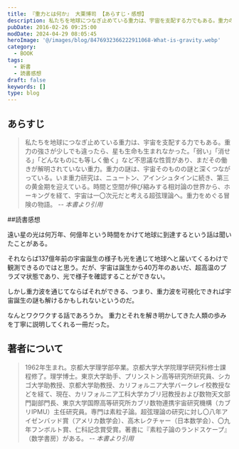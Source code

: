 ```yaml
---
title: 『重力とは何か』 大栗博司 【あらすじ・感想】
description: 私たちを地球につなぎ止めている重力は、宇宙を支配する力でもある。重力の強さが少しでも違ったら、星も生命も生まれなかった。「弱い」「消せる」「どんなものにも等しく働く」など不思議な性質があり、まだその働きが解明されていない重力。重力の謎は、宇宙そのものの謎と深くつながっている。
pubDate: 2016-02-26 09:25:00
modDate: 2024-04-29 08:05:45
heroImage: '@/images/blog/8476932366222911068-What-is-gravity.webp'
category:
  - BOOK
tags:
  - 新書
  - 読書感想
draft: false
keywords: []
type: blog
---
```


## あらすじ

> 私たちを地球につなぎ止めている重力は、宇宙を支配する力でもある。重力の強さが少しでも違ったら、星も生命も生まれなかった。「弱い」「消せる」「どんなものにも等しく働く」など不思議な性質があり、まだその働きが解明されていない重力。重力の謎は、宇宙そのものの謎と深くつながっている。いま重力研究は、ニュートン、アインシュタインに続き、第三の黄金期を迎えている。時間と空間が伸び縮みする相対論の世界から、ホーキングを経て、宇宙は一〇次元だと考える超弦理論へ。重力をめぐる冒険の物語。 <cite>-- 本書より引用</cite>

##読書感想

遠い星の光は何万年、何億年という時間をかけて地球に到達するという話は聞いたことがある。

それならば137億年前の宇宙誕生の様子も光を通じて地球へと届いてくるわけで観測できるのではと思う。だが、宇宙は誕生から40万年のあいだ、超高温のプラズマ状態であり、光で様子を確認することができない。

しかし重力波を通じてならばそれができる、つまり、重力波を可視化できれば宇宙誕生の謎も解けるかもしれないというのだ。

なんとワクワクする話であろうか。
重力とそれを解き明かしてきた人類の歩みを丁寧に説明してくれる一冊だった。

<div class='not-prose'>
  <div data-vc_mylinkbox_id='886765339'></div>
</div>

## 著者について

> 1962年生まれ。京都大学理学部卒業。京都大学大学院理学研究科修士課程修了。理学博士。東京大学助手、プリンストン高等研究所研究員、シカゴ大学助教授、京都大学助教授、カリフォルニア大学バークレイ校教授などを経て、現在、カリフォルニア工科大学カブリ冠教授および数物天文部門副部門長、東京大学国際高等研究所カブリ数物連携宇宙研究機構（カブリIPMU）主任研究員。専門は素粒子論。超弦理論の研究に対し〇八年アイゼンバッド賞（アメリカ数学会）、高木レクチャー（日本数学会）、〇九年フンボルト賞、仁科記念賞受賞。著書に『素粒子論のランドスケープ』（数学書房）がある。 <cite>-- 本書より引用</cite>
